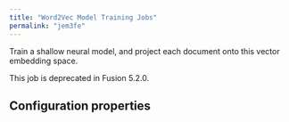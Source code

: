 ```yaml
---
title: "Word2Vec Model Training Jobs"
permalink: "jem3fe"
---
```


Train a shallow neural model, and project each document onto this vector embedding space.

<Note>
This job is deprecated in Fusion 5.2.0.
</Note>

## Configuration properties


<SchemaParamFields schema={schema}/>